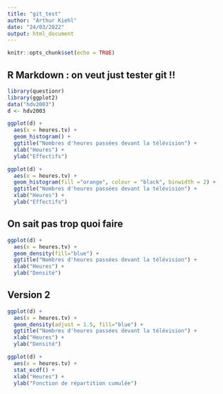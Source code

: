 ```yaml
---
title: "git_test"
author: "Arthur Kiehl"
date: "24/03/2022"
output: html_document
---
```


```r
knitr::opts_chunk$set(echo = TRUE)
```

## R Markdown : on veut just tester git !!

```r
library(questionr)
library(ggplot2)
data("hdv2003")
d <- hdv2003
```


```r
ggplot(d) +
  aes(x = heures.tv) +
  geom_histogram() +
  ggtitle("Nombres d'heures passées devant la télévision") +
  xlab("Heures") +
  ylab("Effectifs")
```
```r
ggplot(d) +
  aes(x = heures.tv) +
  geom_histogram(fill ="orange", colour = "black", binwidth = 2) +
  ggtitle("Nombres d'heures passées devant la télévision") +
  xlab("Heures") +
  ylab("Effectifs")
```


## On sait pas trop quoi faire 




```r
ggplot(d) +
  aes(x = heures.tv) +
  geom_density(fill="blue") +
  ggtitle("Nombres d'heures passées devant la télévision") +
  xlab("Heures") +
  ylab("Densité")
```
## Version 2 



```r
ggplot(d) +
  aes(x = heures.tv) +
  geom_density(adjust = 1.5, fill="blue") +
  ggtitle("Nombres d'heures passées devant la télévision") +
  xlab("Heures") +
  ylab("Densité")
```

```r
ggplot(d) +
  aes(x = heures.tv) +
  stat_ecdf() +
  xlab("Heures") +
  ylab("Fonction de répartition cumulée")
```


